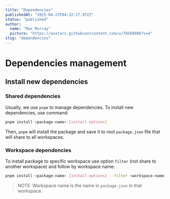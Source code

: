```yaml
---
title: "Dependencies"
publishedAt: "2025-04-23T04:32:17.972Z"
status: "published"
author:
  name: "Max Murray"
  picture: "https://avatars.githubusercontent.com/u/78588986?v=4"
slug: "dependencies"
---
```


# Dependencies management

## Install new dependencies

### Shared dependencies

Usually, we use `pnpm` to manage dependencies. To install new dependencies, use command:

```bash
pnpm install <package-name> [install-options]
```

Then, `pnpm` will install the package and save it to root `package.json` file that will share to all workspaces.

### Workspace dependencies

To install package to specific workspace use option `filter` (not share to another workspace) and follow by workspace name:

```bash
pnpm install <package-name> [install-options] --filter <workspace-name>
```

> NOTE: Workspace name is the name in `package.json` in that workspace.